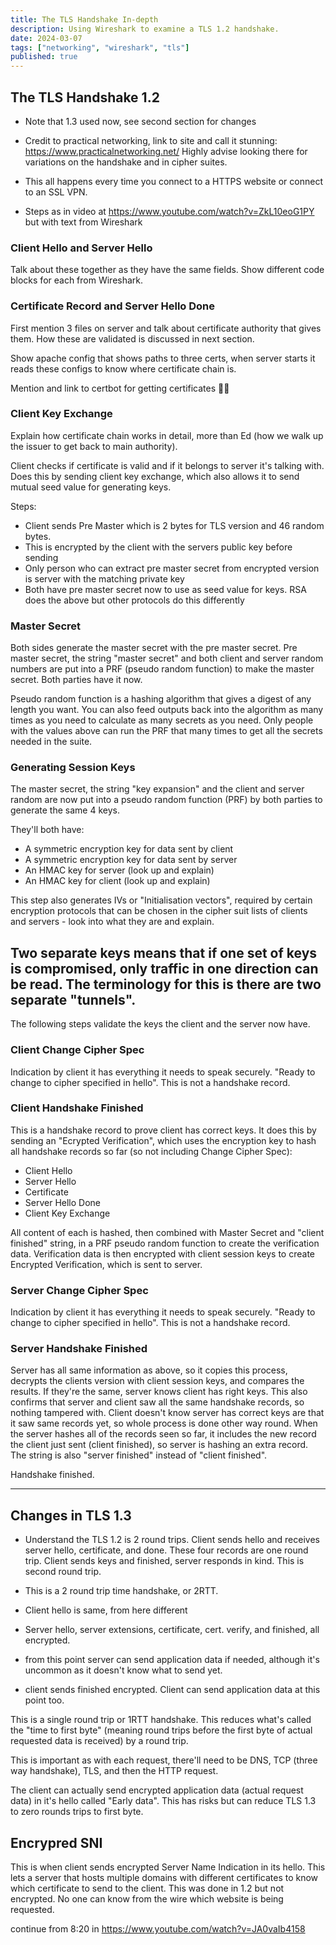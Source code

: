 ```yaml
---
title: The TLS Handshake In-depth
description: Using Wireshark to examine a TLS 1.2 handshake.
date: 2024-03-07
tags: ["networking", "wireshark", "tls"]
published: true
---
```


## The TLS Handshake 1.2

- Note that 1.3 used now, see second section for changes

- Credit to practical networking, link to site and call it stunning: https://www.practicalnetworking.net/ Highly advise looking there for variations on the handshake and in cipher suites.

- This all happens every time you connect to a HTTPS website or connect to an SSL VPN. 

- Steps as in video at https://www.youtube.com/watch?v=ZkL10eoG1PY but with text from Wireshark

### Client Hello and Server Hello
Talk about these together as they have the same fields. Show different code blocks for each from Wireshark.

### Certificate Record and Server Hello Done
First mention 3 files on server and talk about certificate authority that gives them. How these are validated is discussed in next section.

Show apache config that shows paths to three certs, when server starts it reads these configs to know where certificate chain is.

Mention and link to certbot for getting certificates 🤖📜

### Client Key Exchange
Explain how certificate chain works in detail, more than Ed (how we walk up the issuer to get back to main authority).

Client checks if certificate is valid and if it belongs to server it's talking with. Does this by sending client key exchange, which also allows it to send mutual seed value for generating keys.

Steps:
- Client sends Pre Master which is 2 bytes for TLS version and 46 random bytes.
- This is encrypted by the client with the servers public key before sending
- Only person who can extract pre master secret from encrypted version is server with the matching private key
- Both have pre master secret now to use as seed value for keys. RSA does the above but other protocols do this differently

### Master Secret
Both sides generate the master secret with the pre master secret. Pre master secret, the string "master secret" and both client and server random numbers are put into a PRF (pseudo random function) to make the master secret. Both parties have it now.

Pseudo random function is a hashing algorithm that gives a digest of any length you want. You can also feed outputs back into the algorithm as many times as you need to calculate as many secrets as you need. Only people with the values above can run the PRF that many times to get all the secrets needed in the suite.

### Generating Session Keys
The master secret, the string "key expansion" and the client and server random are now put into a pseudo random function (PRF) by both parties to generate the same 4 keys.

They'll both have:
- A symmetric encryption key for data sent by client
- A symmetric encryption key for data sent by server
- An HMAC key for server (look up and explain)
- An HMAC key for client (look up and explain)

This step also generates IVs or "Initialisation vectors", required by certain encryption protocols that can be chosen in the cipher suit lists of clients and servers - look into what they are and explain.

Two separate keys means that if one set of keys is compromised, only traffic in one direction can be read. The terminology for this is there are two separate "tunnels".
---
The following steps validate the keys the client and the server now have.

### Client Change Cipher Spec
Indication by client it has everything it needs to speak securely. "Ready to change to cipher specified in hello". This is not a handshake record.

### Client Handshake Finished
This is a handshake record to prove client has correct keys. It does this by sending an "Ecrypted Verification", which uses the encryption key to hash all handshake records so far (so not including Change Cipher Spec):
- Client Hello
- Server Hello
- Certificate
- Server Hello Done
- Client Key Exchange

All content of each is hashed, then combined with Master Secret and "client finished" string, in a PRF pseudo random function to create the verification data. Verification data is then encrypted with client session keys to create Encrypted Verification, which is sent to server.

### Server Change Cipher Spec
Indication by client it has everything it needs to speak securely. "Ready to change to cipher specified in hello". This is not a handshake record.

### Server Handshake Finished
Server has all same information as above, so it copies this process, decrypts the clients version with client session keys, and compares the results. If they're the same, server knows client has right keys. This also confirms that server and client saw all the same handshake records, so nothing tampered with. Client doesn't know server has correct keys are that it saw same records yet, so whole process is done other way round. When the server hashes all of the records seen so far, it includes the new record the client just sent (client finished), so server is hashing an extra record. The string is also "server finished" instead of "client finished".

Handshake finished.

---
## Changes in TLS 1.3

- Understand the TLS 1.2 is 2 round trips. Client sends hello and receives server hello, certificate, and done. These four records are one round trip. Client sends keys and finished, server responds in kind. This is second round trip.
- This is a 2 round trip time handshake, or 2RTT.

- Client hello is same, from here different
- Server hello, server extensions, certificate, cert. verify, and finished, all encrypted.
- from this point server can send application data if needed, although it's uncommon as it doesn't know what to send yet.

- client sends finished encrypted. Client can send application data at this point too.

This is a single round trip or 1RTT handshake. This reduces what's called the "time to first byte" (meaning round trips before the first byte of actual requested data is received) by a round trip.

This is important as with each request, there'll need to be DNS, TCP (three way handshake), TLS, and then the HTTP request.

The client can actually send encrypted application data (actual request data) in it's hello called "Early data". This has risks but can reduce TLS 1.3 to zero rounds trips to first byte.

## Encrypred SNI

This is when client sends encrypted Server Name Indication in its hello. This lets a server that hosts multiple domains with different certificates to know which certificate to send to the client. This was done in 1.2 but not encrypted. No one can know from the wire which website is being requested.

continue from 8:20 in https://www.youtube.com/watch?v=JA0vaIb4158




